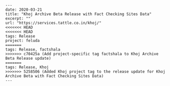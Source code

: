     ---
    date: 2020-03-21
    title: "Khoj Archive Beta Release with Fact Checking Sites Data"
    excerpt: ""
    url: "https://services.tattle.co.in/khoj/"
    <<<<<<< HEAD
    <<<<<<< HEAD
    tags: Release
    project: feluda
    =======
    tags: Release, factshala
    >>>>>>> c70425a (Add project-specific tag factshala to Khoj Archive Beta Release update)
    =======
    tags: Release, Khoj
    >>>>>>> 5258506 (Added Khoj project tag to the release update for Khoj Archive Beta with Fact Checking Sites Data)
    ---
